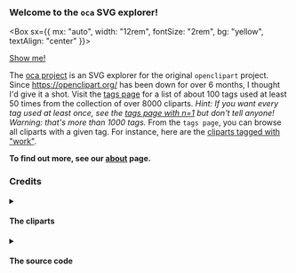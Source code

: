 ### Welcome to the `oca` SVG explorer!

<Box sx={{ mx: "auto", width: "12rem", fontSize: "2rem", bg: "yellow", textAlign: "center" }}>

[Show me!](/tags)

</Box>

The [oca project](https://github.com/millette/oca) is an SVG explorer for the original `openclipart` project. Since <https://openclipart.org/> has been down for over 6 months, I thought I'd give it a shot. Visit the [tags page](/tags) for a list of about 100 tags used at least 50 times from the collection of over 8000 cliparts. _Hint: If you want every tag used at least once, see the [tags page with n=1](/tags?n=1) but don't tell anyone! Warning: that's more than 1000 tags._ From the `tags page`, you can browse all cliparts with a given tag. For instance, here are the [cliparts tagged with "work"](/tagged?tag=work).

**To find out more, see our [about](/about) page.**

### Credits

<!-- p>Find details on the [credits page](/credits).</p -->

<details>
<summary>

#### The cliparts

</summary>

Although <https://openclipart.org/> has been down for over 6 months, you can still find the original collection of 8000 cliparts dating back to 2005 at various sources. The project is currently using SVGs found in the [openclipart 0.18 package](https://packages.debian.org/source/jessie/openclipart). I'm pointing to Debian Jessie, but later versions are identical.

All SVGs are in the **public domain**.

</details>

<details>

<summary>

#### The source code

</summary>

The [oca source code](https://github.com/millette/oca) can be found on GitHub and is licensed AGPLv3 by [Robin Millette](http://robin.millette.info/). It's written in JavaScript using React on both the client and server sides with the help of Next.js.

The source code is **AGPLv3**.

</details>
